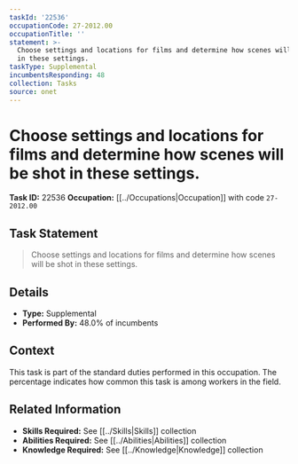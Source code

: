 ```yaml
---
taskId: '22536'
occupationCode: 27-2012.00
occupationTitle: ''
statement: >-
  Choose settings and locations for films and determine how scenes will be shot
  in these settings.
taskType: Supplemental
incumbentsResponding: 48
collection: Tasks
source: onet
---
```

# Choose settings and locations for films and determine how scenes will be shot in these settings.

**Task ID:** 22536
**Occupation:** [[../Occupations|Occupation]] with code `27-2012.00`

## Task Statement

> Choose settings and locations for films and determine how scenes will be shot in these settings.

## Details

- **Type:** Supplemental
- **Performed By:** 48.0% of incumbents

## Context

This task is part of the standard duties performed in this occupation. The percentage indicates how common this task is among workers in the field.

## Related Information

- **Skills Required:** See [[../Skills|Skills]] collection
- **Abilities Required:** See [[../Abilities|Abilities]] collection
- **Knowledge Required:** See [[../Knowledge|Knowledge]] collection
